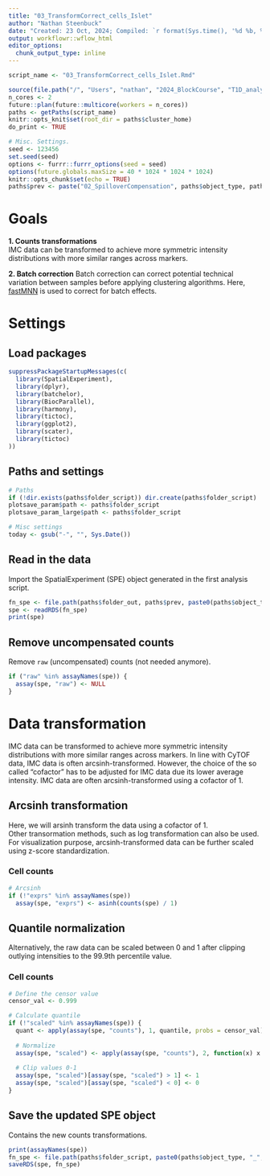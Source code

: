 ```yaml
---
title: "03_TransformCorrect_cells_Islet"
author: "Nathan Steenbuck"
date: "Created: 23 Oct, 2024; Compiled: `r format(Sys.time(), '%d %b, %Y')`"
output: workflowr::wflow_html
editor_options:
  chunk_output_type: inline
---
```


```r
script_name <- "03_TransformCorrect_cells_Islet.Rmd"

source(file.path("/", "Users", "nathan", "2024_BlockCourse", "T1D_analysis", "helpers.R"))
n_cores <- 2
future::plan(future::multicore(workers = n_cores))
paths <- getPaths(script_name)
knitr::opts_knit$set(root_dir = paths$cluster_home)
do_print <- TRUE

# Misc. Settings.
seed <- 123456
set.seed(seed)
options <- furrr::furrr_options(seed = seed)
options(future.globals.maxSize = 40 * 1024 * 1024 * 1024)
knitr::opts_chunk$set(echo = TRUE)
paths$prev <- paste("02_SpilloverCompensation", paths$object_type, paths$panel_type, sep = "_")
```



# **Goals**

**1. Counts transformations**  
IMC data can be transformed to achieve more symmetric intensity distributions with more similar ranges across markers.  

**2. Batch correction**
Batch correction can correct potential technical variation between samples before applying clustering algorithms. 
Here, [fastMNN](https://marionilab.github.io/FurtherMNN2018/theory/description.html) is used to correct for batch effects.



# **Settings**  

## Load packages

```r
suppressPackageStartupMessages(c(
  library(SpatialExperiment),
  library(dplyr),
  library(batchelor),
  library(BiocParallel),
  library(harmony),
  library(tictoc),
  library(ggplot2),
  library(scater),
  library(tictoc)
))
```

## Paths and settings

```r
# Paths
if (!dir.exists(paths$folder_script)) dir.create(paths$folder_script)
plotsave_param$path <- paths$folder_script
plotsave_param_large$path <- paths$folder_script

# Misc settings
today <- gsub("-", "", Sys.Date())
```

##  Read in the data

Import the SpatialExperiment (SPE) object generated in the first analysis script.

```r
fn_spe <- file.path(paths$folder_out, paths$prev, paste0(paths$object_type, "_", paths$panel_type, ".rds"))
spe <- readRDS(fn_spe)
print(spe)
```



## Remove uncompensated counts

Remove `raw` (uncompensated) counts (not needed anymore).

```r
if ("raw" %in% assayNames(spe)) {
  assay(spe, "raw") <- NULL
}
```



# **Data transformation**

IMC data can be transformed to achieve more symmetric intensity distributions with more similar ranges across markers. 
In line with CyTOF data, IMC data is often arcsinh-transformed. 
However, the choice of the so called "cofactor" has to be adjusted for IMC data due its lower average intensity. 
IMC data are often arcsinh-transformed using a cofactor of 1. 

## Arcsinh transformation

Here, we will arsinh transform the data using a cofactor of 1.  
Other transormation methods, such as log transformation can also be used. 
For visualization purpose, arcsinh-transformed data can be further scaled using z-score standardization.

### Cell counts

```r
# Arcsinh
if (!"exprs" %in% assayNames(spe))
  assay(spe, "exprs") <- asinh(counts(spe) / 1)
```

## Quantile normalization

Alternatively, the raw data can be scaled between 0 and 1 after clipping outlying intensities to the 99.9th percentile value.

### Cell counts

```r
# Define the censor value
censor_val <- 0.999

# Calculate quantile
if (!"scaled" %in% assayNames(spe)) {
  quant <- apply(assay(spe, "counts"), 1, quantile, probs = censor_val)
  
  # Normalize
  assay(spe, "scaled") <- apply(assay(spe, "counts"), 2, function(x) x / quant)
  
  # Clip values 0-1
  assay(spe, "scaled")[assay(spe, "scaled") > 1] <- 1
  assay(spe, "scaled")[assay(spe, "scaled") < 0] <- 0
}
```

## Save the updated SPE object

Contains the new counts transformations.

```r
print(assayNames(spe))
fn_spe <- file.path(paths$folder_script, paste0(paths$object_type, "_", paths$panel_type, ".rds"))
saveRDS(spe, fn_spe)
```
